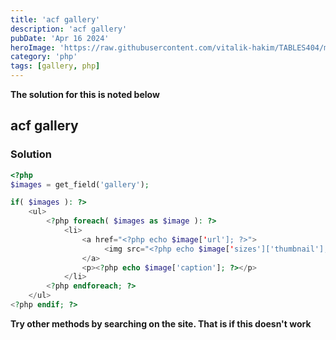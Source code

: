 ```yaml
---
title: 'acf gallery'
description: 'acf gallery'
pubDate: 'Apr 16 2024'
heroImage: 'https://raw.githubusercontent.com/vitalik-hakim/TABLES404/main/error_b/php.png'
category: 'php'
tags: [gallery, php]
---
```


**The solution for this is noted below**

## acf gallery

### Solution

```php
<?php
$images = get_field('gallery');

if( $images ): ?>
    <ul>
        <?php foreach( $images as $image ): ?>
            <li>
                <a href="<?php echo $image['url']; ?>">
                     <img src="<?php echo $image['sizes']['thumbnail']; ?>" alt="<?php echo $image['alt']; ?>" />
                </a>
                <p><?php echo $image['caption']; ?></p>
            </li>
        <?php endforeach; ?>
    </ul>
<?php endif; ?>
```

**Try other methods by searching on the site. That is if this doesn't work**
